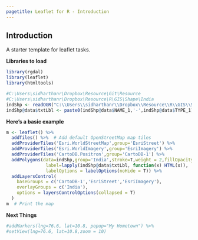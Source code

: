 ```yaml
---
pagetitle: Leaflet for R - Introduction
---
```


## Introduction

A starter template for leaflet tasks.

**Libraries to load**

```r
library(rgdal)
library(leaflet)
library(htmltools)
```

```r

#C:\Users\sidharthanr\Dropbox\Resource\Git\Resource
#C:\Users\sidharthanr\Dropbox\Resource\R\GIS\Shape\India
indShp <- readOGR("C:\\Users\\sidharthanr\\Dropbox\\Resource\\R\\GIS\\Shape\\India", "IND_adm1") 
indShp@data$txtLbl <- paste0(indShp@data$NAME_1,'-',indShp@data$TYPE_1)
```

**Here's a basic example**
```r
m <- leaflet() %>%
  addTiles() %>%  # Add default OpenStreetMap map tiles
  addProviderTiles('Esri.WorldStreetMap',group='EsriStreet') %>%
  addProviderTiles('Esri.WorldImagery',group='EsriImagery') %>%
  addProviderTiles('CartoDB.Positron',group='CartoDB-1') %>%  
  addPolygons(data=indShp,group='India',stroke=T,weight = 2,fillOpacity = 0.1,
               label=lapply(indShp@data$txtLbl, function(x) HTML(x)),
               labelOptions = labelOptions(noHide = T)) %>% 
  addLayersControl(
    baseGroups = c('CartoDB-1','EsriStreet','EsriImagery'),
    overlayGroups = c('India'),
    options = layersControlOptions(collapsed = T)
  )
m  # Print the map
```

**Next Things**
```r

#addMarkers(lng=76.6, lat=10.8, popup="My Hometown") %>% 
#setView(lng=76.6, lat=10.8,zoom = 10)

```
